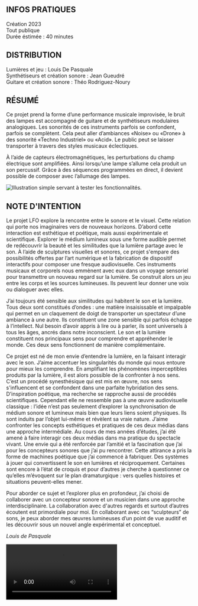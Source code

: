 <Section>

# INFOS PRATIQUES

Création 2023   
Tout publique   
Durée éstimée : 40 minutes   

# DISTRIBUTION

Lumières et jeu : Louis De Pasquale   
Synthétiseurs et création sonore : Jean Gueudré  
Guitare et création sonore : Théo Rodriguez-Noury   

</Section>
<Section>

# RÉSUMÉ

Ce projet prend la forme d’une performance musicale improvisée, le bruit des lampes est accompagné de guitare et de synthétiseurs modulaires analogiques. Les sonorités de ces instruments parfois se confondent, parfois se complètent. Cela peut aller d’ambiances «Noise» ou «Drone» à des sonorité «Techno Industriel» ou «Acid». Le public peut se laisser transporter à travers des styles musicaux éclectiques.

À l’aide de capteurs électromagnétiques, les perturbations du champ électrique sont amplifiées. Ainsi lorsqu’une lampe s’allume cela produit un son percussif. Grâce à des séquences programmées en direct, il devient possible de composer avec l’allumage des lampes.

<Image src="/galerie/LFO/LFO1.jpg" alt="Illustration simple servant à tester les fonctionnalités." description="" />

<Audio src="/galerie/LFO/audio.mp3" description="Extrait sonore" />

</Section>
<Section>

# NOTE D'INTENTION

Le projet LFO explore la rencontre entre le sonore et le visuel. Cette relation qui porte nos imaginaires vers de nouveaux horizons. D’abord cette interaction est esthétique et poétique, mais aussi expérimentale et scientifique. Explorer le médium lumineux sous une forme audible permet de redécouvrir la beauté et les similitudes que la lumière partage avec le son. À l’aide de sculptures visuelles et sonores, ce projet s'empare des possibilités offertes par l’art numérique et la fabrication de dispositif interactifs pour composer une fresque audiovisuelle. Ces instruments musicaux et corporels nous emmènent avec eux dans un voyage sensoriel pour transmettre un nouveau regard sur la lumière. Se construit alors un jeu entre les corps et les sources lumineuses. Ils peuvent leur donner une voix ou dialoguer avec elles.

J’ai toujours été sensible aux similitudes qui habitent le son et la lumière. Tous deux sont constitués d’ondes : une matière insaisissable et impalpable qui permet en un claquement de doigt de transporter un spectateur d’une ambiance à une autre. Ils constituent une zone sensible qui parfois échappe à l’intellect. Nul besoin d’avoir appris à lire ou à parler, ils sont universels à tous les âges, ancrés dans notre inconscient. Le son et la lumière constituent nos principaux sens pour comprendre et appréhender le monde. Ces deux sens fonctionnent de manière complémentaire.

Ce projet est né de mon envie d’entendre la lumière, en la faisant interagir avec le son. J’aime accentuer les singularités du monde qui nous entoure pour mieux les comprendre. En amplifiant les phénomènes imperceptibles produits par la lumière, il est alors possible de la confronter à nos sens. C’est un procédé synesthésique qui est mis en œuvre, nos sens s'influencent et se confondent dans une parfaite hybridation des sens. D’inspiration poétique, ma recherche se rapproche aussi de procédés scientifiques. Cependant elle ne ressemble pas à une œuvre audiovisuelle classique : l’idée n’est pas seulement d’explorer la synchronisation de médium sonore et lumineux mais bien que leurs liens soient physiques. Ils sont induits par l’objet lui-même et révèlent sa vraie nature. J’aime confronter les concepts esthétiques et pratiques de ces deux médias dans une approche intermédiale.
Au cours de mes années d’études, j’ai été amené à faire interagir ces deux médias dans ma pratique du spectacle vivant. Une envie qui a été renforcée par l’amitié et la fascination que j’ai pour les concepteurs sonores que j’ai pu rencontrer. Cette attirance a pris la forme de machines poétique que j’ai commencé à fabriquer. Des systèmes à jouer qui convertissent le son en lumières et réciproquement. Certaines sont encore à l’état de croquis et pour d’autres je cherche à questionner ce qu’elles m’évoquent sur le plan dramaturgique : vers quelles histoires et situations peuvent-elles mener.

Pour aborder ce sujet et l’explorer plus en profondeur, j’ai choisi de collaborer avec un concepteur sonore et un musicien dans une approche interdisciplinaire. La collaboration avec d'autres regards et surtout d’autres écoutent est primordiale pour moi. En collaborant avec ces “sculpteurs” de sons, je peux aborder mes œuvres lumineuses d’un point de vue auditif et les découvrir sous un nouvel angle expérimental et conceptuel.

*Louis de Pasquale*

</Section>

<Video src="/galerie/LFO/video.mp4" title="" description="Extrait de la résidence de création à l'ENSATT en Février 2020" />

# SOUTIENS

Avec le soutien de Ecole Nationale des Arts et Techniques du Théâtre.
